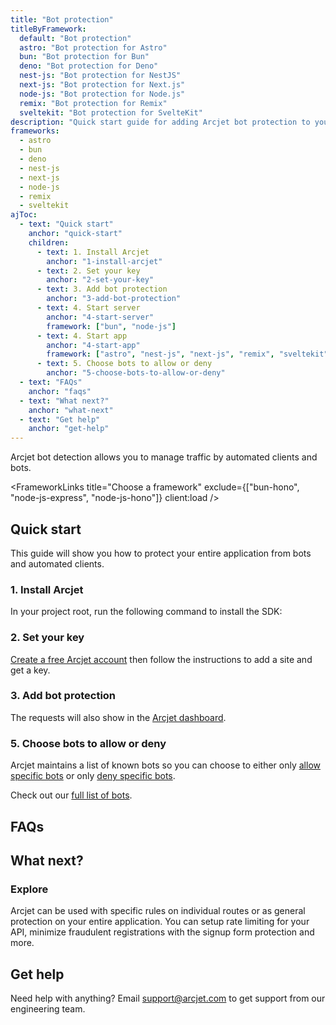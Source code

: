 ```yaml
---
title: "Bot protection"
titleByFramework:
  default: "Bot protection"
  astro: "Bot protection for Astro"
  bun: "Bot protection for Bun"
  deno: "Bot protection for Deno"
  nest-js: "Bot protection for NestJS"
  next-js: "Bot protection for Next.js"
  node-js: "Bot protection for Node.js"
  remix: "Bot protection for Remix"
  sveltekit: "Bot protection for SvelteKit"
description: "Quick start guide for adding Arcjet bot protection to your Next.js, NestJS, Node.js, Bun, Remix, or SvelteKit app."
frameworks:
  - astro
  - bun
  - deno
  - nest-js
  - next-js
  - node-js
  - remix
  - sveltekit
ajToc:
  - text: "Quick start"
    anchor: "quick-start"
    children:
      - text: 1. Install Arcjet
        anchor: "1-install-arcjet"
      - text: 2. Set your key
        anchor: "2-set-your-key"
      - text: 3. Add bot protection
        anchor: "3-add-bot-protection"
      - text: 4. Start server
        anchor: "4-start-server"
        framework: ["bun", "node-js"]
      - text: 4. Start app
        anchor: "4-start-app"
        framework: ["astro", "nest-js", "next-js", "remix", "sveltekit"]
      - text: 5. Choose bots to allow or deny
        anchor: "5-choose-bots-to-allow-or-deny"
  - text: "FAQs"
    anchor: "faqs"
  - text: "What next?"
    anchor: "what-next"
  - text: "Get help"
    anchor: "get-help"
---
```











Arcjet bot detection allows you to manage traffic by automated clients and bots.

<WhatIsArcjet />

<FrameworkLinks
  title="Choose a framework"
  exclude={["bun-hono", "node-js-express", "node-js-hono"]}
  client:load
/>

## Quick start

This guide will show you how to protect your entire <FrameworkName client:load />
application from bots and automated clients.

### 1. Install Arcjet

In your project root, run the following command to install the SDK:

<SlotByFramework client:load>
  <AstroStep1 slot="astro" />
  <BunStep1 slot="bun" />
  <DenoStep1 slot="deno" />
  <NestJsStep1 slot="nest-js" />
  <NextJsStep1 slot="next-js" />
  <NodeJsStep1 slot="node-js" />
  <RemixStep1 slot="remix" />
  <SvelteKitStep1 slot="sveltekit" />
</SlotByFramework>

### 2. Set your key

[Create a free Arcjet account](https://app.arcjet.com) then follow the
instructions to add a site and get a key.

<SlotByFramework client:load>
  <AstroStep2 slot="astro" />
  <BunStep2 slot="bun" />
  <DenoStep2 slot="deno" />
  <NestJsStep2 slot="nest-js" />
  <NextJsStep2 slot="next-js" />
  <NodeJsStep2 slot="node-js" />
  <RemixStep2 slot="remix" />
  <SvelteKitStep2 slot="sveltekit" />
</SlotByFramework>

### 3. Add bot protection

<SlotByFramework client:load>
  <AstroStep3 slot="astro" />
  <BunStep3 slot="bun" />
  <DenoStep3 slot="deno" />
  <NestJsStep3 slot="nest-js" />
  <NextJsStep3 slot="next-js" />
  <NodeJsStep3 slot="node-js" />
  <RemixStep3 slot="remix" />
  <SvelteKitStep3 slot="sveltekit" />
</SlotByFramework>

<SlotByFramework client:load>
  <AstroStep4 slot="astro" />
  <BunStep4 slot="bun" />
  <DenoStep4 slot="deno" />
  <NestJsStep4 slot="nest-js" />
  <NextJsStep4 slot="next-js" />
  <NodeJsStep4 slot="node-js" />
  <RemixStep4 slot="remix" />
  <SvelteKitStep4 slot="sveltekit" />
</SlotByFramework>

The requests will also show in the [Arcjet dashboard](https://app.arcjet.com).

### 5. Choose bots to allow or deny

Arcjet maintains a list of known bots so you can choose to either only [allow
specific bots](/bot-protection/reference#allowing-specific-bots) or only [deny
specific bots](/bot-protection/reference#denying-specific-bots).

Check out our [full list of bots](https://arcjet.com/bot-list).

## FAQs

<FAQs />

## What next?

<CardGrid>
  <LinkCard
    title="Bot protection reference"
    href="/bot-protection/reference"
    description="Full details about bot protection."
  />
  <LinkCard
    title="Testing"
    href="/testing"
    description="Write tests for your rules."
  />
</CardGrid>

### Explore

Arcjet can be used with specific rules on individual routes or as general
protection on your entire application. You can setup rate limiting for your
API, minimize fraudulent registrations with the signup form protection and more.

<CardGrid>
  <LinkCard
    title="Example apps"
    href="https://github.com/arcjet/arcjet-js/tree/main/examples"
    description="Check out the examples."
  />
  <LinkCard
    title="Learn how Arcjet works"
    href="/architecture"
    description="Arcjet's architecture."
  />
  <SdkReferenceLinkByFramework />
</CardGrid>

## Get help

Need help with anything? Email support@arcjet.com to get support from our
engineering team.

<Comments />
